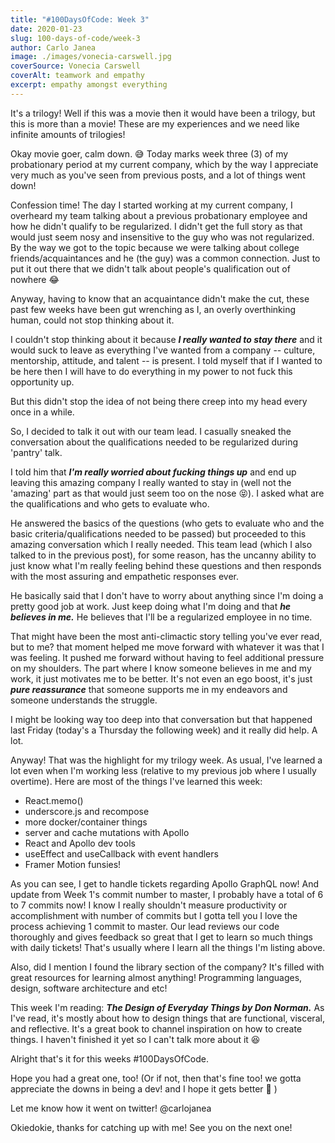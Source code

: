```yaml
---
title: "#100DaysOfCode: Week 3"
date: 2020-01-23
slug: 100-days-of-code/week-3
author: Carlo Janea
image: ./images/vonecia-carswell.jpg
coverSource: Vonecia Carswell
coverAlt: teamwork and empathy
excerpt: empathy amongst everything
---
```


It's a trilogy! Well if this was a movie then it would have been a trilogy, but this is more than a movie! These are my experiences and we need like infinite amounts of trilogies!

Okay movie goer, calm down. 😅 Today marks week three (3) of my probationary period at my current company, which by the way I appreciate very much as you've seen from previous posts, and a lot of things went down!

Confession time! The day I started working at my current company, I overheard my team talking about a previous probationary employee and how he didn't qualify to be regularized. I didn't get the full story as that would just seem nosy and insensitive to the guy who was not regularized. By the way we got to the topic because we were talking about college friends/acquaintances and he (the guy) was a common connection. Just to put it out there that we didn't talk about people's qualification out of nowhere 😂

Anyway, having to know that an acquaintance didn't make the cut, these past few weeks have been gut wrenching as I, an overly overthinking human, could not stop thinking about it.

I couldn't stop thinking about it because **_I really wanted to stay there_** and it would suck to leave as everything I've wanted from a company -- culture, mentorship, attitude, and talent -- is present. I told myself that if I wanted to be here then I will have to do everything in my power to not fuck this opportunity up.

But this didn't stop the idea of not being there creep into my head every once in a while.

So, I decided to talk it out with our team lead. I casually sneaked the conversation about the qualifications needed to be regularized during 'pantry' talk.

I told him that **_I'm really worried about fucking things up_** and end up leaving this amazing company I really wanted to stay in (well not the 'amazing' part as that would just seem too on the nose 😝). I asked what are the qualifications and who gets to evaluate who.

He answered the basics of the questions (who gets to evaluate who and the basic criteria/qualifications needed to be passed) but proceeded to this amazing conversation which I really needed. This team lead (which I also talked to in the previous post), for some reason, has the uncanny ability to just know what I'm really feeling behind these questions and then responds with the most assuring and empathetic responses ever.

He basically said that I don't have to worry about anything since I'm doing a pretty good job at work. Just keep doing what I'm doing and that **_he believes in me._** He believes that I'll be a regularized employee in no time.

That might have been the most anti-climactic story telling you've ever read, but to me? that moment helped me move forward with whatever it was that I was feeling. It pushed me forward without having to feel additional pressure on my shoulders. The part where I know someone believes in me and my work, it just motivates me to be better. It's not even an ego boost, it's just **_pure reassurance_** that someone supports me in my endeavors and someone understands the struggle.

I might be looking way too deep into that conversation but that happened last Friday (today's a Thursday the following week) and it really did help. A lot.

Anyway! That was the highlight for my trilogy week. As usual, I've learned a lot even when I'm working less (relative to my previous job where I usually overtime). Here are most of the things I've learned this week:

- React.memo()
- underscore.js and recompose
- more docker/container things
- server and cache mutations with Apollo
- React and Apollo dev tools
- useEffect and useCallback with event handlers
- Framer Motion funsies!

As you can see, I get to handle tickets regarding Apollo GraphQL now! And update from Week 1's commit number to master, I probably have a total of 6 to 7 commits now! I know I really shouldn't measure productivity or accomplishment with number of commits but I gotta tell you I love the process achieving 1 commit to master. Our lead reviews our code thoroughly and gives feedback so great that I get to learn so much things with daily tickets! That's usually where I learn all the things I'm listing above.

Also, did I mention I found the library section of the company? It's filled with great resources for learning almost anything! Programming languages, design, software architecture and etc!

This week I'm reading: **_The Design of Everyday Things by Don Norman._** As I've read, it's mostly about how to design things that are functional, visceral, and reflective. It's a great book to channel inspiration on how to create things. I haven't finished it yet so I can't talk more about it 😆

Alright that's it for this weeks #100DaysOfCode.

Hope you had a great one, too! (Or if not, then that's fine too! we gotta appreciate the downs in being a dev! and I hope it gets better 💓 )

Let me know how it went on twitter! @carlojanea

Okiedokie, thanks for catching up with me! See you on the next one!
